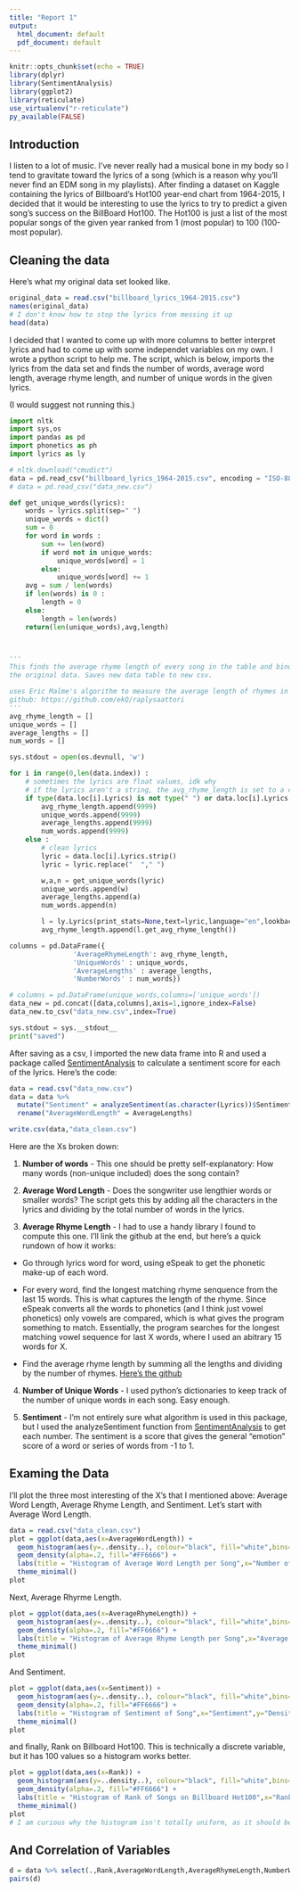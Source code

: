 ```yaml
---
title: "Report 1"
output:
  html_document: default
  pdf_document: default
---
```


```r
knitr::opts_chunk$set(echo = TRUE)
library(dplyr)
library(SentimentAnalysis)
library(ggplot2)
library(reticulate)
use_virtualenv("r-reticulate")
py_available(FALSE)
```
## Introduction
I listen to a lot of music. I've never really had a musical bone in my body so I tend to gravitate toward the lyrics of a song (which is a reason why you'll never find an EDM song in my playlists). After finding a dataset on Kaggle containing the lyrics of Billboard's Hot100 year-end chart from 1964-2015, I decided that it would be interesting to use the lyrics to try to predict a given song's success on the BillBoard Hot100. The Hot100 is just a list of the most popular songs of the given year ranked from 1 (most popular) to 100 (100-most popular).

## Cleaning the data
Here's what my original data set looked like.
```r
original_data = read.csv("billboard_lyrics_1964-2015.csv")
names(original_data)
# I don't know how to stop the lyrics from messing it up
head(data)
```
I decided that I wanted to come up with more columns to better interpret lyrics and had to come up with some independet variables on my own. I wrote a python script to help me. The script, which is below, imports the lyrics from the data set and finds the number of words, average word length, average rhyme length, and number of unique words in the given lyrics. 

(I would suggest not running this.)
```python
import nltk
import sys,os
import pandas as pd
import phonetics as ph
import lyrics as ly

# nltk.download("cmudict")
data = pd.read_csv("billboard_lyrics_1964-2015.csv", encoding = "ISO-8859-1")
# data = pd.read_csv("data_new.csv")

def get_unique_words(lyrics):
    words = lyrics.split(sep=" ")
    unique_words = dict()
    sum = 0
    for word in words :
        sum += len(word)
        if word not in unique_words:
            unique_words[word] = 1
        else:
            unique_words[word] += 1
    avg = sum / len(words)
    if len(words) is 0 :
        length = 0
    else:
        length = len(words)
    return(len(unique_words),avg,length)



'''
This finds the average rhyme length of every song in the table and binds it to
the original data. Saves new data table to new csv.

uses Eric Malme's algorithm to measure the average length of rhymes in lyrics.
github: https://github.com/ekQ/raplysaattori
'''
avg_rhyme_length = []
unique_words = []
average_lengths = []
num_words = []

sys.stdout = open(os.devnull, 'w')

for i in range(0,len(data.index)) :
    # sometimes the lyrics are float values, idk why
    # if the lyrics aren't a string, the avg_rhyme_length is set to a constant 9999
    if type(data.loc[i].Lyrics) is not type(" ") or data.loc[i].Lyrics is "" :
        avg_rhyme_length.append(9999)
        unique_words.append(9999)
        average_lengths.append(9999)
        num_words.append(9999)
    else :
        # clean lyrics
        lyric = data.loc[i].Lyrics.strip()
        lyric = lyric.replace("  "," ")

        w,a,n = get_unique_words(lyric)
        unique_words.append(w)
        average_lengths.append(a)
        num_words.append(n)

        l = ly.Lyrics(print_stats=None,text=lyric,language="en",lookback=15)
        avg_rhyme_length.append(l.get_avg_rhyme_length())

columns = pd.DataFrame({
                'AverageRhymeLength': avg_rhyme_length,
                'UniqueWords' : unique_words,
                'AverageLengths' : average_lengths,
                'NumberWords' : num_words})

# columns = pd.DataFrame(unique_words,columns=['unique_words'])
data_new = pd.concat([data,columns],axis=1,ignore_index=False)
data_new.to_csv("data_new.csv",index=True)

sys.stdout = sys.__stdout__
print("saved")
```

After saving as a csv, I imported the new data frame into R and used a package called [SentimentAnalysis](https://cran.r-project.org/web/packages/SentimentAnalysis/vignettes/SentimentAnalysis.html#sentimentdictionarywordlist) to calculate a sentiment score for each of the lyrics. Here's the code:

```r
data = read.csv("data_new.csv")
data = data %>% 
  mutate("Sentiment" = analyzeSentiment(as.character(Lyrics))$SentimentQDAP) %>%
  rename("AverageWordLength" = AverageLengths)

write.csv(data,"data_clean.csv")
```

Here are the Xs broken down:

1. **Number of words** - This one should be pretty self-explanatory: How many words (non-unique included) does the song contain?

2. **Average Word Length** - Does the songwriter use lengthier words or smaller words? The script gets this by adding all the characters in the lyrics and dividing by the total number of words in the lyrics.

3. **Average Rhyme Length** - I had to use a handy library I found to compute this one. I'll link the github at the end, but here's a quick rundown of how it works: &nbsp;
  * Go through lyrics word for word, using eSpeak to get the phonetic make-up of each word.

  * For every word, find the longest matching rhyme senquence from the last 15 words. This is what captures the length of the rhyme. Since eSpeak converts all the words to phonetics (and I think just vowel phonetics) only vowels are compared, which is what gives the program something to match. Essentially, the program searches for the longest matching vowel sequence for last X words, where I used an abitrary 15 words for X.

  * Find the average rhyme length by summing all the lengths and dividing by the number of rhymes.
[Here's the github](https://github.com/ekQ/raplysaattori)

4. **Number of Unique Words** - I used python's dictionaries to keep track of the number of unique words in each song. Easy enough.

5. **Sentiment** - I'm not entirely sure what algorithm is used in this package, but I used the analyzeSentiment function from  [SentimentAnalysis](https://cran.r-project.org/web/packages/SentimentAnalysis/vignettes/SentimentAnalysis.html#sentimentdictionarywordlist) to get each number. The sentiment is a score that gives the general "emotion" score of a word or series of words from -1 to 1.
 
## Examing the Data

I'll plot the three most interesting of the X's that I mentioned above: Average Word Length, Average Rhyme Length, and Sentiment. Let's start with Average Word Length.

```r
data = read.csv("data_clean.csv")
plot = ggplot(data,aes(x=AverageWordLength)) +
  geom_histogram(aes(y=..density..), colour="black", fill="white",bins=30) +
  geom_density(alpha=.2, fill="#FF6666") +
  labs(title = "Histogram of Average Word Length per Song",x="Number of Words",y="Density") +
  theme_minimal()
plot
```

Next, Average Rhyrme Length.

```r
plot = ggplot(data,aes(x=AverageRhymeLength)) +
  geom_histogram(aes(y=..density..), colour="black", fill="white",bins=30) +
  geom_density(alpha=.2, fill="#FF6666") +
  labs(title = "Histogram of Average Rhyme Length per Song",x="Average Rhyme Length",y="Density") +
  theme_minimal()
plot
```

And Sentiment.

```r
plot = ggplot(data,aes(x=Sentiment)) +
  geom_histogram(aes(y=..density..), colour="black", fill="white",bins=30) +
  geom_density(alpha=.2, fill="#FF6666") +
  labs(title = "Histogram of Sentiment of Song",x="Sentiment",y="Density") +
  theme_minimal()
plot
```

and finally, Rank on Billboard Hot100. This is technically a discrete variable, but it has 100 values so a histogram works better. 

```r
plot = ggplot(data,aes(x=Rank)) +
  geom_histogram(aes(y=..density..), colour="black", fill="white",bins=100) +
  geom_density(alpha=.2, fill="#FF6666") +
  labs(title = "Histogram of Rank of Songs on Billboard Hot100",x="Rank",y="Density") +
  theme_minimal()
plot
# I am curious why the histogram isn't totally uniform, as it should be. TODO: Find out why
```

## And Correlation of Variables

```r
d = data %>% select(.,Rank,AverageWordLength,AverageRhymeLength,NumberWords,UniqueWords,Sentiment)
pairs(d)
```



